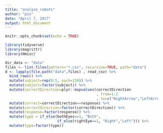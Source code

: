 ```yaml
---
title: "analyze_robots"
author: "pss"
date: "April 7, 2017"
output: html_document
---
```


```r
knitr::opts_chunk$set(echo = TRUE)

library(tidyverse)
library(magrittr)
library(Hmisc)

```


```r
dir_data <- "data"
files <- list.files(pattern="*.csv", recursive=TRUE, path="data")
d <- lapply(file.path("data",files) , read_csv) %>% 
  bind_rows() %>%
  mutate(subject=rep(0:5, each=150)) %>%
  mutate(subject=factor(subject)) %>%
  mutate(correctDirection=plyr::mapvalues(correctDirection
                                          , from=1:2
                                          , to=c("RightArrow","LeftArrow"))) %>%
  mutate(correct=correctDirection==response) %>%
  mutate(correctDirection=factor(correctDirection)) %>%
  mutate(response=factor(response)) %>%
  mutate(type = if_else(bothEyes==1, "Both",
                        if_else(rightEye==1, "Right","Left"))) %>%
  mutate(type=factor(type))

```


